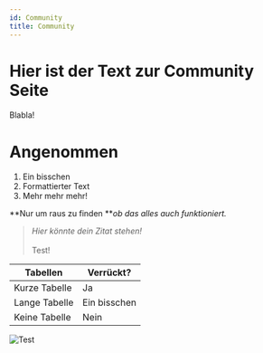 ```yaml
---
id: Community
title: Community
---
```


# Hier ist der Text zur Community Seite

Blabla!

# Angenommen

1. Ein bisschen
2. Formattierter Text
3. Mehr mehr mehr!

\*\*Nur um raus zu finden \*\**ob das alles auch funktioniert.*

> *Hier könnte dein Zitat stehen!*\
> \
> Test!

| Tabellen      | Verrückt?    |
| ------------- | ------------ |
| Kurze Tabelle | Ja           |
| Lange Tabelle | Ein bisschen |
| Keine Tabelle | Nein         |

![Test](/src/assets/images/4jhau2076uhb1.png "Test")
